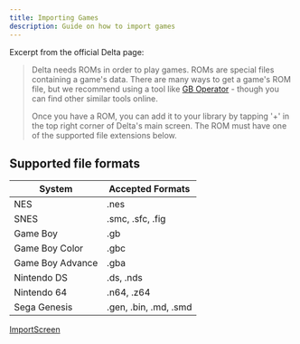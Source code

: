 ```yaml
---
title: Importing Games
description: Guide on how to import games
---
```



Excerpt from the official Delta page:

> Delta needs ROMs <Icon name="clarity:cd-dvd-line" class="inline-icon" /> in order to play games. ROMs are special files containing a game's data. There are many ways to get a game's ROM file, but we recommend using a tool like [GB Operator](https://www.epilogue.co/product/gb-operator) - though you can find other similar tools online.
>
> Once you have a ROM, you can add it to your library by tapping '+' in the top right corner of Delta's main screen. The ROM must have one of the supported file extensions below.

## Supported file formats

| System           | Accepted Formats      |
| ---------------- | --------------------- |
| NES              | .nes                  |
| SNES             | .smc, .sfc, .fig      |
| Game Boy         | .gb                   |
| Game Boy Color   | .gbc                  |
| Game Boy Advance | .gba                  |
| Nintendo DS      | .ds, .nds             |
| Nintendo 64      | .n64, .z64            |
| Sega Genesis     | .gen, .bin, .md, .smd |

[ImportScreen](../../../assets/importscreen.avif)
